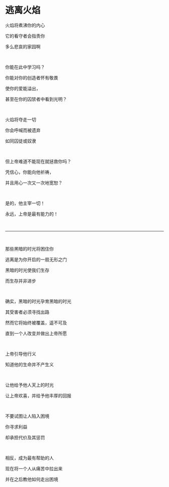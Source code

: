# 逃离火焰

火焰将煮沸你的内心

它的看守者会指责你

多么悲哀的家园啊

<p></p>

<br />

你能在此中学习吗？

你能对你的创造者怀有敬畏

使你的爱能溢出，

甚至在你的囚禁者中看到光明？

<br />

火焰将夺走一切

你会呼喊而被遗弃

如同囚徒或奴隶

<p></p>

<br />

但上帝难道不能现在就拯救你吗？

凭信心，你能向他祈祷，

并且用心一次又一次地宽恕？

<p></p>

<br />

是的，他主宰一切！

永远，上帝是最有能力的！

<br />

---

<br />

那些黑暗的时光将困住你

逃离是为你开启的一扇无形之门

黑暗的时光使我们生存

而生存并非进步

<br />

确实，黑暗的时光孕育黑暗的时光

其受害者必须寻找出路

然而它将始终被覆盖，遥不可及

直到一个人改变并做出上帝所愿

<br />

上帝引导他行义

知道他的生命并不产生义

<br />

让他给予他人天上的时光

让上帝欢喜，并给予他丰厚的回报

<br />

不要试图让人陷入困境

你寻求利益

却承担代价及其惩罚

<p></p>

<br />

相反，成为最有帮助的人

现在将一个人从痛苦中拉出来

并在之后教他如何走出困境

<p></p>
